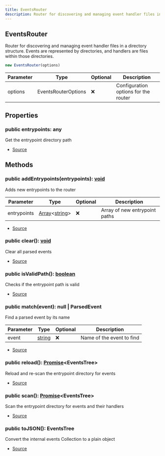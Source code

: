```yaml
---
title: EventsRouter
description: Router for discovering and managing event handler files in a directory structure. Events are represented by directories, and handlers are files within those directories.
---
```



## EventsRouter
Router for discovering and managing event handler files in a directory structure.
Events are represented by directories, and handlers are files within those directories.



```typescript
new EventsRouter(options)
```
| Parameter | Type | Optional | Description |
| ----------- | ----------- | ----------- | ----------- |
| options | EventsRouterOptions | ❌ | Configuration options for the router |


## Properties
### public entrypoints: any
Get the entrypoint directory path

- [Source](https://github.com/underctrl-io/commandkit/blob/141d1404ab18a8e659209a0fab65466bf3b6dd85/packages/commandkit/src/app/router/EventsRouter.ts#L79)

## Methods
### public addEntrypoints(entrypoints): [void](https://developer.mozilla.org/en-US/docs/Web/JavaScript/Reference/Global_Objects/undefined)
Adds new entrypoints to the router



| Parameter | Type | Optional | Description |
| ----------- | ----------- | ----------- | ----------- |
| entrypoints | [Array](https://developer.mozilla.org/en-US/docs/Web/JavaScript/Reference/Global_Objects/Array)\<[string](https://developer.mozilla.org/en-US/docs/Web/JavaScript/Reference/Global_Objects/String)> | ❌ | Array of new entrypoint paths |


- [Source](https://github.com/underctrl-io/commandkit/blob/141d1404ab18a8e659209a0fab65466bf3b6dd85/packages/commandkit/src/app/router/EventsRouter.ts#L60)
### public clear(): [void](https://developer.mozilla.org/en-US/docs/Web/JavaScript/Reference/Global_Objects/undefined)
Clear all parsed events



- [Source](https://github.com/underctrl-io/commandkit/blob/141d1404ab18a8e659209a0fab65466bf3b6dd85/packages/commandkit/src/app/router/EventsRouter.ts#L93)
### public isValidPath(): [boolean](https://developer.mozilla.org/en-US/docs/Web/JavaScript/Reference/Global_Objects/Boolean)
Checks if the entrypoint path is valid



- [Source](https://github.com/underctrl-io/commandkit/blob/141d1404ab18a8e659209a0fab65466bf3b6dd85/packages/commandkit/src/app/router/EventsRouter.ts#L86)
### public match(event): null | ParsedEvent
Find a parsed event by its name



| Parameter | Type | Optional | Description |
| ----------- | ----------- | ----------- | ----------- |
| event | [string](https://developer.mozilla.org/en-US/docs/Web/JavaScript/Reference/Global_Objects/String) | ❌ | Name of the event to find |


- [Source](https://github.com/underctrl-io/commandkit/blob/141d1404ab18a8e659209a0fab65466bf3b6dd85/packages/commandkit/src/app/router/EventsRouter.ts#L71)
### public reload(): [Promise](https://developer.mozilla.org/en-US/docs/Web/JavaScript/Reference/Global_Objects/Promise)\<EventsTree>
Reload and re-scan the entrypoint directory for events



- [Source](https://github.com/underctrl-io/commandkit/blob/141d1404ab18a8e659209a0fab65466bf3b6dd85/packages/commandkit/src/app/router/EventsRouter.ts#L101)
### public scan(): [Promise](https://developer.mozilla.org/en-US/docs/Web/JavaScript/Reference/Global_Objects/Promise)\<EventsTree>
Scan the entrypoint directory for events and their handlers



- [Source](https://github.com/underctrl-io/commandkit/blob/141d1404ab18a8e659209a0fab65466bf3b6dd85/packages/commandkit/src/app/router/EventsRouter.ts#L110)
### public toJSON(): EventsTree
Convert the internal events Collection to a plain object



- [Source](https://github.com/underctrl-io/commandkit/blob/141d1404ab18a8e659209a0fab65466bf3b6dd85/packages/commandkit/src/app/router/EventsRouter.ts#L129)
